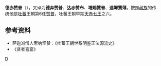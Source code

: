 '''德赤赞普'''（{{bo|z=གདགས་ཁྲི་བཙན་པོ།|w=gDags-khri btsan-po}}），又译为'''德弃赞普'''、'''达赤赞布'''、'''塔賜贊普'''、'''達墀贊薄'''。按照[[藏族|藏族]]的传统他是[[吐蕃|吐蕃]]王朝第6任[[赞普|赞普]]，吐蕃王朝早期[[天赤七王|天赤七王]]之六。

==参考资料==
*萨迦派僧人索纳坚赞：《吐蕃王朝世系明鉴正法源流史》
*《贤者喜宴》

{{start box}}
{{s-before|[[美赤赞布|美赤赞布]]}}
{{s-title|[[吐蕃国王列表|吐蕃赞普]]|第6任<br />'''天赤七王'''之六}}
{{s-after|[[师赤赞布|师赤赞布]]}}
{{end box}}
{{吐蕃赞普}}

[[Category:吐蕃赞普|D]]